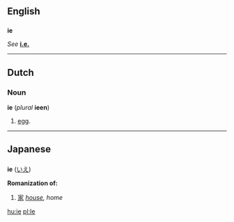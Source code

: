 ==English==
==={{abbreviation}}===
'''ie'''

''See'' '''[[i.e.]]'''

----
==Dutch==
===Noun===
'''ie''' (''plural'' '''ieen''')

# [[egg]].
----
==Japanese==
==={{romaji}}===
'''ie''' ([[いえ]])

'''Romanization of:'''
# [[家]] ''[[house]], home''

[[hu:ie]]
[[pl:Ie]]